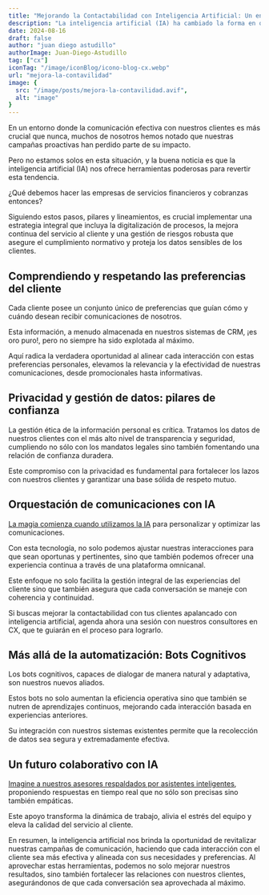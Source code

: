 ```yaml
---
title: "Mejorando la Contactabilidad con Inteligencia Artificial: Un enfoque innovador"
description: "La inteligencia artificial (IA) ha cambiado la forma en que vivimos y trabajamos. Sin embargo, aún no se ha logrado llegar a un nivel de eficiencia y eficacia que nos permita tener contacto con personas de manera eficiente y efectiva. En este artículo, exploramos cómo la IA puede mejorar la contactabidad con las personas, desde la identificación de contactos hasta la gestión de conversaciones."
date: 2024-08-16
draft: false
author: "juan diego astudillo"
authorImage: Juan-Diego-Astudillo
tag: ["cx"]
iconTag: "/image/iconBlog/icono-blog-cx.webp"
url: "mejora-la-contavilidad"
image: {
  src: "/image/posts/mejora-la-contavilidad.avif",
  alt: "image"
}
---
```


En un entorno donde la comunicación efectiva con nuestros clientes es más crucial que nunca, muchos de nosotros hemos notado que nuestras campañas proactivas han perdido parte de su impacto. 

Pero no estamos solos en esta situación, y la buena noticia es que la inteligencia artificial (IA) nos ofrece herramientas poderosas para revertir esta tendencia.

¿Qué debemos hacer las empresas de servicios financieros y cobranzas entonces? 

Siguiendo estos pasos, pilares y lineamientos, es crucial implementar una estrategia integral que incluya la digitalización de procesos, la mejora continua del servicio al cliente y una gestión de riesgos robusta que asegure el cumplimiento normativo y proteja los datos sensibles de los clientes.

## Comprendiendo y respetando las preferencias del cliente
Cada cliente posee un conjunto único de preferencias que guían cómo y cuándo desean recibir comunicaciones de nosotros. 

Esta información, a menudo almacenada en nuestros sistemas de CRM, ¡es oro puro!, pero no siempre ha sido explotada al máximo. 

Aquí radica la verdadera  oportunidad al alinear cada interacción con estas preferencias personales, elevamos la relevancia y la efectividad de nuestras comunicaciones, desde promocionales hasta informativas.

## Privacidad y gestión de datos: pilares de confianza

La gestión ética de la información personal es crítica. 
Tratamos los datos de nuestros clientes con el más alto nivel de transparencia y seguridad, cumpliendo no sólo con los mandatos legales sino también fomentando una relación de confianza duradera. 

Este compromiso con la privacidad es fundamental para fortalecer los lazos con nuestros clientes y garantizar una base sólida de respeto mutuo.

## Orquestación de comunicaciones con IA

[La magia comienza cuando utilizamos la IA](https://xkale.com/posts/el-papel-de-la-inteligencia-artificial-y-los-bots-para-mejorar-la-experiencia-del-cliente/) para personalizar y optimizar las comunicaciones. 

Con esta tecnología, no solo podemos ajustar nuestras interacciones para que sean oportunas y pertinentes, sino que también podemos ofrecer una experiencia continua a través de una plataforma omnicanal. 

Este enfoque no solo facilita la gestión integral de las experiencias del cliente sino que también asegura que cada conversación se maneje con coherencia y continuidad.

Si buscas mejorar la contactabilidad con tus clientes apalancado con inteligencia artificial, agenda ahora una sesión con nuestros consultores en CX, que te guiarán en el proceso para lograrlo.


<LinkBlog text="agenda ahora" href="https://xkale.com/experiencia-del-cliente/#form"/>

## Más allá de la automatización: Bots Cognitivos

Los bots cognitivos, capaces de dialogar de manera natural y adaptativa, son nuestros nuevos aliados. 

Estos bots no solo aumentan la eficiencia operativa sino que también se nutren de aprendizajes continuos, mejorando cada interacción basada en experiencias anteriores. 

Su integración con nuestros sistemas existentes permite que la recolección de datos sea segura y extremadamente efectiva.

## Un futuro colaborativo con IA

[Imagine a nuestros asesores respaldados por asistentes inteligentes](https://xkale.com/posts/como-la-inteligencia-artificial-te-puede-convertir-en-el-lider-de-tu-sector/),  proponiendo respuestas en tiempo real que no sólo son precisas sino también empáticas.

Este apoyo transforma la dinámica de trabajo, alivia el estrés del equipo y eleva la calidad del servicio al cliente.

En resumen, la inteligencia artificial nos brinda la oportunidad de revitalizar nuestras campañas de comunicación, haciendo que cada interacción con el cliente sea más efectiva y alineada con sus necesidades y preferencias. Al aprovechar estas herramientas, podemos no solo mejorar nuestros resultados, sino también fortalecer las relaciones con nuestros clientes, asegurándonos de que cada conversación sea aprovechada al máximo.
